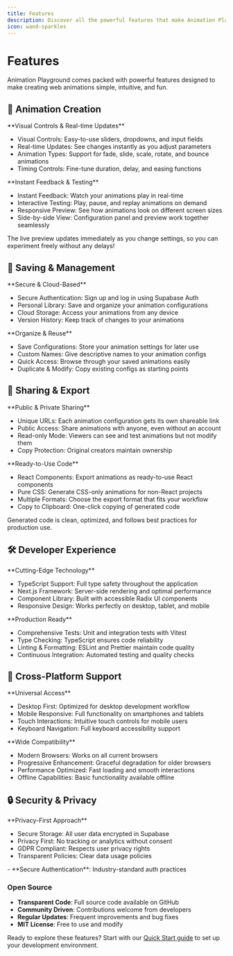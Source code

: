 ```yaml
---
title: Features
description: Discover all the powerful features that make Animation Playground the perfect tool for creating web animations.
icon: wand-sparkles
---
```


# Features

<Info>
  Animation Playground comes packed with powerful features designed to make
  creating web animations simple, intuitive, and fun.
</Info>

## 🎨 Animation Creation

<CardGroup cols={2}>
<Card title="Intuitive Configuration Panel" icon="sliders">
**Visual Controls & Real-time Updates**

- Visual Controls: Easy-to-use sliders, dropdowns, and input fields
- Real-time Updates: See changes instantly as you adjust parameters
- Animation Types: Support for fade, slide, scale, rotate, and bounce animations
- Timing Controls: Fine-tune duration, delay, and easing functions

</Card>
<Card title="Live Preview" icon="eye">
**Instant Feedback & Testing**

- Instant Feedback: Watch your animations play in real-time
- Interactive Testing: Play, pause, and replay animations on demand
- Responsive Preview: See how animations look on different screen sizes
- Side-by-side View: Configuration panel and preview work together seamlessly
</Card>
</CardGroup>

<Success>
  The live preview updates immediately as you change settings, so you can
  experiment freely without any delays!
</Success>

## 💾 Saving & Management

<CardGroup cols={2}>
<Card title="User Accounts" icon="user">
**Secure & Cloud-Based**

- Secure Authentication: Sign up and log in using Supabase Auth
- Personal Library: Save and organize your animation configurations
- Cloud Storage: Access your animations from any device
- Version History: Keep track of changes to your animations

</Card>
<Card title="Configuration Management" icon="folder">
**Organize & Reuse**

- Save Configurations: Store your animation settings for later use
- Custom Names: Give descriptive names to your animation configs
- Quick Access: Browse through your saved animations easily
- Duplicate & Modify: Copy existing configs as starting points
</Card>
</CardGroup>

## 🔗 Sharing & Export

<CardGroup cols={2}>
<Card title="Shareable Links" icon="share">
**Public & Private Sharing**

- Unique URLs: Each animation configuration gets its own shareable link
- Public Access: Share animations with anyone, even without an account
- Read-only Mode: Viewers can see and test animations but not modify them
- Copy Protection: Original creators maintain ownership

</Card>
<Card title="Code Generation" icon="code">
**Ready-to-Use Code**

- React Components: Export animations as ready-to-use React components
- Pure CSS: Generate CSS-only animations for non-React projects
- Multiple Formats: Choose the export format that fits your workflow
- Copy to Clipboard: One-click copying of generated code
</Card>
</CardGroup>

<Info>
  Generated code is clean, optimized, and follows best practices for production
  use.
</Info>

## 🛠️ Developer Experience

<CardGroup cols={2}>
<Card title="Modern Tech Stack" icon="code-branch">
**Cutting-Edge Technology**

- TypeScript Support: Full type safety throughout the application
- Next.js Framework: Server-side rendering and optimal performance
- Component Library: Built with accessible Radix UI components
- Responsive Design: Works perfectly on desktop, tablet, and mobile

</Card>
<Card title="Testing & Quality" icon="check-circle">
**Production Ready**

- Comprehensive Tests: Unit and integration tests with Vitest
- Type Checking: TypeScript ensures code reliability
- Linting & Formatting: ESLint and Prettier maintain code quality
- Continuous Integration: Automated testing and quality checks
</Card>
</CardGroup>

## 📱 Cross-Platform Support

<CardGroup cols={2}>
<Card title="Device Compatibility" icon="mobile">
**Universal Access**

- Desktop First: Optimized for desktop development workflow
- Mobile Responsive: Full functionality on smartphones and tablets
- Touch Interactions: Intuitive touch controls for mobile users
- Keyboard Navigation: Full keyboard accessibility support

</Card>
<Card title="Browser Support" icon="globe">
**Wide Compatibility**

- Modern Browsers: Works on all current browsers
- Progressive Enhancement: Graceful degradation for older browsers
- Performance Optimized: Fast loading and smooth interactions
- Offline Capabilities: Basic functionality available offline
</Card>
</CardGroup>

## 🔒 Security & Privacy

<Card title="Data Protection" icon="shield">
**Privacy-First Approach**

- Secure Storage: All user data encrypted in Supabase
- Privacy First: No tracking or analytics without consent
- GDPR Compliant: Respects user privacy rights
- Transparent Policies: Clear data usage policies
</Card>
- **Secure Authentication**: Industry-standard auth practices

### Open Source

- **Transparent Code**: Full source code available on GitHub
- **Community Driven**: Contributions welcome from developers
- **Regular Updates**: Frequent improvements and bug fixes
- **MIT License**: Free to use and modify

Ready to explore these features? Start with our [Quick Start guide](https://docs.page/abdullahaltun70/animation-playground/setup) to set up your development environment.
